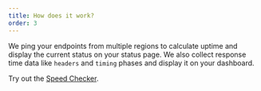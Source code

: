 ```yaml
---
title: How does it work?
order: 3
---
```


We ping your endpoints from multiple regions to calculate uptime and display the
current status on your status page. We also collect response time data like
`headers` and `timing` phases and display it on your dashboard.

Try out the [Speed Checker](/play/checker).
